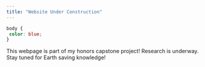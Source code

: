 ```yaml
---
title: "Website Under Construction"
---
```


```css
body {
 color: blue;
} 
```
  
  This webpage is part of my honors capstone project! 
  Research is underway. Stay tuned for Earth saving knowledge!
  
